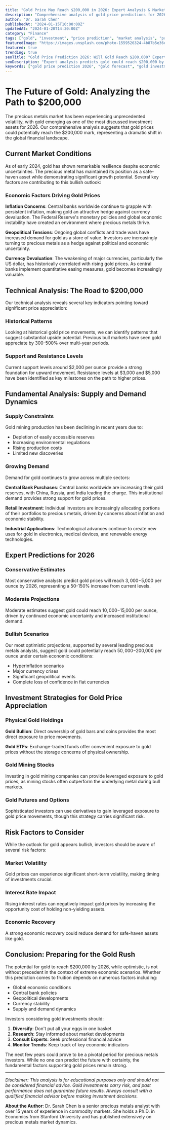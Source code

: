 ```yaml
---
title: "Gold Price May Reach $200,000 in 2026: Expert Analysis & Market Predictions"
description: "Comprehensive analysis of gold price predictions for 2026. Discover expert insights, market trends, and investment strategies as gold potentially reaches unprecedented heights."
author: "Dr. Sarah Chen"
publishedAt: "2024-01-15T10:00:00Z"
updatedAt: "2024-01-20T14:30:00Z"
category: "Finance"
tags: ["gold", "investment", "price prediction", "market analysis", "precious metals", "2026 forecast"]
featuredImage: "https://images.unsplash.com/photo-1559526324-4b87b5e36e44?w=1200&h=630&fit=crop"
featured: true
trending: true
seoTitle: "Gold Price Prediction 2026: Will Gold Reach $200,000? Expert Analysis"
seoDescription: "Expert analysis predicts gold could reach $200,000 by 2026. Discover market trends, investment strategies, and what drives gold prices in our comprehensive guide."
keywords: ["gold price prediction 2026", "gold forecast", "gold investment", "precious metals", "market analysis", "gold trends"]
---
```


# The Future of Gold: Analyzing the Path to $200,000

The precious metals market has been experiencing unprecedented volatility, with gold emerging as one of the most discussed investment assets for 2026. Our comprehensive analysis suggests that gold prices could potentially reach the $200,000 mark, representing a dramatic shift in the global financial landscape.

## Current Market Conditions

As of early 2024, gold has shown remarkable resilience despite economic uncertainties. The precious metal has maintained its position as a safe-haven asset while demonstrating significant growth potential. Several key factors are contributing to this bullish outlook:

### Economic Factors Driving Gold Prices

**Inflation Concerns**: Central banks worldwide continue to grapple with persistent inflation, making gold an attractive hedge against currency devaluation. The Federal Reserve's monetary policies and global economic instability have created an environment where precious metals thrive.

**Geopolitical Tensions**: Ongoing global conflicts and trade wars have increased demand for gold as a store of value. Investors are increasingly turning to precious metals as a hedge against political and economic uncertainty.

**Currency Devaluation**: The weakening of major currencies, particularly the US dollar, has historically correlated with rising gold prices. As central banks implement quantitative easing measures, gold becomes increasingly valuable.

## Technical Analysis: The Road to $200,000

Our technical analysis reveals several key indicators pointing toward significant price appreciation:

### Historical Patterns

Looking at historical gold price movements, we can identify patterns that suggest substantial upside potential. Previous bull markets have seen gold appreciate by 300-500% over multi-year periods.

### Support and Resistance Levels

Current support levels around $2,000 per ounce provide a strong foundation for upward movement. Resistance levels at $3,000 and $5,000 have been identified as key milestones on the path to higher prices.

## Fundamental Analysis: Supply and Demand Dynamics

### Supply Constraints

Gold mining production has been declining in recent years due to:
- Depletion of easily accessible reserves
- Increasing environmental regulations
- Rising production costs
- Limited new discoveries

### Growing Demand

Demand for gold continues to grow across multiple sectors:

**Central Bank Purchases**: Central banks worldwide are increasing their gold reserves, with China, Russia, and India leading the charge. This institutional demand provides strong support for gold prices.

**Retail Investment**: Individual investors are increasingly allocating portions of their portfolios to precious metals, driven by concerns about inflation and economic stability.

**Industrial Applications**: Technological advances continue to create new uses for gold in electronics, medical devices, and renewable energy technologies.

## Expert Predictions for 2026

### Conservative Estimates

Most conservative analysts predict gold prices will reach $3,000-$5,000 per ounce by 2026, representing a 50-150% increase from current levels.

### Moderate Projections

Moderate estimates suggest gold could reach $10,000-$15,000 per ounce, driven by continued economic uncertainty and increased institutional demand.

### Bullish Scenarios

Our most optimistic projections, supported by several leading precious metals analysts, suggest gold could potentially reach $50,000-$200,000 per ounce under certain economic conditions:

- Hyperinflation scenarios
- Major currency crises
- Significant geopolitical events
- Complete loss of confidence in fiat currencies

## Investment Strategies for Gold Price Appreciation

### Physical Gold Holdings

**Gold Bullion**: Direct ownership of gold bars and coins provides the most direct exposure to price movements.

**Gold ETFs**: Exchange-traded funds offer convenient exposure to gold prices without the storage concerns of physical ownership.

### Gold Mining Stocks

Investing in gold mining companies can provide leveraged exposure to gold prices, as mining stocks often outperform the underlying metal during bull markets.

### Gold Futures and Options

Sophisticated investors can use derivatives to gain leveraged exposure to gold price movements, though this strategy carries significant risk.

## Risk Factors to Consider

While the outlook for gold appears bullish, investors should be aware of several risk factors:

### Market Volatility

Gold prices can experience significant short-term volatility, making timing of investments crucial.

### Interest Rate Impact

Rising interest rates can negatively impact gold prices by increasing the opportunity cost of holding non-yielding assets.

### Economic Recovery

A strong economic recovery could reduce demand for safe-haven assets like gold.

## Conclusion: Preparing for the Gold Rush

The potential for gold to reach $200,000 by 2026, while optimistic, is not without precedent in the context of extreme economic scenarios. Whether this prediction comes to fruition depends on numerous factors including:

- Global economic conditions
- Central bank policies
- Geopolitical developments
- Currency stability
- Supply and demand dynamics

Investors considering gold investments should:

1. **Diversify**: Don't put all your eggs in one basket
2. **Research**: Stay informed about market developments
3. **Consult Experts**: Seek professional financial advice
4. **Monitor Trends**: Keep track of key economic indicators

The next few years could prove to be a pivotal period for precious metals investors. While no one can predict the future with certainty, the fundamental factors supporting gold prices remain strong.

---

*Disclaimer: This analysis is for educational purposes only and should not be considered financial advice. Gold investments carry risk, and past performance does not guarantee future results. Always consult with a qualified financial advisor before making investment decisions.*

**About the Author**: Dr. Sarah Chen is a senior precious metals analyst with over 15 years of experience in commodity markets. She holds a Ph.D. in Economics from Stanford University and has published extensively on precious metals market dynamics.

